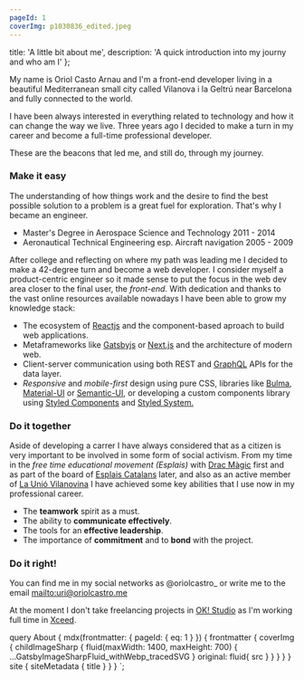 ```yaml
---
pageId: 1
coverImg: p1030836_edited.jpeg
---
```


  title: 'A little bit about me',
  description: 'A quick introduction into my journy and who am I'
};


My name is Oriol Casto Arnau and I'm a front-end developer living in a beautiful Mediterranean small city called Vilanova i la Geltrú near Barcelona and fully connected to the world.

I have been always interested in everything related to technology and how it can change the way we live. Three years ago I decided to make a turn in my career and become a full-time professional developer.

These are the beacons that led me, and still do, through my journey.

### Make it easy

The understanding of how things work and the desire to find the best possible solution to a problem is a great fuel for exploration. That's why I became an engineer.

- Master's Degree in Aerospace Science and Technology 2011 - 2014
- Aeronautical Technical Engineering esp. Aircraft navigation 2005 - 2009

After college and reflecting on where my path was leading me I decided to make a 42-degree turn and become a web developer. I consider myself a product-centric engineer so it made sense to put the focus in the web dev area closer to the final user, the _front-end_. With dedication and thanks to the vast online resources available nowadays I have been able to grow my knowledge stack:

- The ecosystem of [Reactjs](https://reactjs.org) and the component-based aproach to build web applications.
- Metaframeworks like [Gatsbyjs](https://www.gatsbyjs.org/) or [Next.js](https://nextjs.org/) and the architecture of modern web.
- Client-server communication using both REST and [GraphQL](https://graphql.org/) APIs for the data layer.
- _Responsive_ and _mobile-first_ design using pure CSS, libraries like [Bulma](https://bulma.io/), [Material-UI](https://material-ui.com/) or [Semantic-UI](https://semantic-ui.com/), or developing a custom components library using [Styled Components](https://www.styled-components.com/) and [Styled System.](https://styled-system.com/)

### Do it together

Aside of developing a carrer I have always considered that as a citizen is very important to be involved in some form of social activism.
From my time in the _free time educational movement (Esplais)_ with [Drac Màgic](http://dracmagic.org/) first and as part of the board of [Esplais Catalans](http://esplac.cat/) later, and also as an active member of [La Unió Vilanovina](http://www.launiovilanovina.cat/) I have achieved some key abilities that I use now in my professional career.

- The **teamwork** spirit as a must.
- The ability to **communicate effectively**.
- The tools for an **effective leadership**.
- The importance of **commitment** and to **bond** with the project.

### Do it right!

You can find me in my social networks as @oriolcastro_ or write me to the email <mailto:uri@oriolcastro.me>

At the moment I don't take freelancing projects in [OK! Studio](https://www.okstudio.tech/) as I'm working full time in [Xceed](https://xceed.me).

  query About {
    mdx(frontmatter: { pageId: { eq: 1 } }) {
      frontmatter {
        coverImg {
          childImageSharp {
            fluid(maxWidth: 1400, maxHeight: 700) {
              ...GatsbyImageSharpFluid_withWebp_tracedSVG
            }
            original: fluid{
              src
            }
          }
        }
      }
    }
    site {
      siteMetadata {
        title
      }
    }
  }
`;
